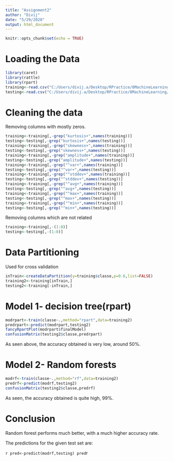 ```yaml
---
title: "Assignment2"
author: "Divij"
date: "5/29/2020"
output: html_document
---
```


```r
knitr::opts_chunk$set(echo = TRUE)
```

# Loading the Data

```r
library(caret)
library(rattle)
library(rpart)
training<-read.csv("C:/Users/divij.a/Desktop/RPractice/8MachineLearning/pml-training.csv")
testing<-read.csv("C:/Users/divij.a/Desktop/RPractice/8MachineLearning/pml-testing.csv")
```

# Cleaning the data

Removing columns with mostly zeros.
```r
training<-training[,-grep("kurtosis+",names(training))]
testing<-testing[,-grep("kurtosis+",names(testing))]
training<-training[,-grep("skewness+",names(training))]
testing<-testing[,-grep("skewness+",names(testing))]
training<-training[,-grep("amplitude+",names(training))]
testing<-testing[,-grep("amplitude+",names(testing))]
training<-training[,-grep("^var+",names(training))]
testing<-testing[,-grep("^var+",names(testing))]
training<-training[,-grep("^stddev+",names(training))]
testing<-testing[,-grep("^stddev+",names(testing))]
training<-training[,-grep("^avg+",names(training))]
testing<-testing[,-grep("^avg+",names(testing))]
training<-training[,-grep("^max+",names(training))]
testing<-testing[,-grep("^max+",names(testing))]
training<-training[,-grep("^min+",names(training))]
testing<-testing[,-grep("^min+",names(testing))]
```


Removing columns which are not related

```r
training<-training[,-(1:8)]
testing<-testing[,-(1:8)]
```


# Data Partitioning

Used for cross validation
```r
inTrain<-createDataPartition(y=training$classe,p=0.6,list=FALSE)
training2<-training[inTrain,]
testing2<-training[-inTrain,]
```

# Model 1- decision tree(rpart)

```r
modrpart<-train(classe~.,method="rpart",data=training2)
predrpart<-predict(modrpart,testing2)
fancyRpartPlot(modrpart$finalModel)
confusionMatrix(testing2$classe,predrpart)
```

As seen above, the accuracy obtained is very low, around 50%.

# Model 2- Random forests

```r
modrf<-train(classe~.,method="rf",data=training2)
predrf<-predict(modrf,testing2)
confusionMatrix(testing2$classe,predrf)
```

As seen, the accuracy obtained is quite high, 99%.


# Conclusion

Random forest performs much better, with a much higher accuracy rate.

The predictions for the given test set are:

```r
pred<-predict(modrf,testing)
pred
```r
